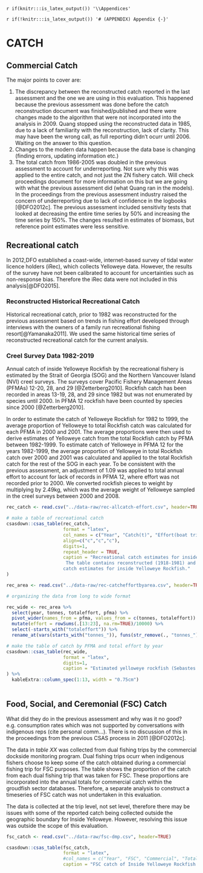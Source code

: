 `r if(knitr:::is_latex_output()) '\\Appendices'`

`r if(!knitr:::is_latex_output()) '# (APPENDIX) Appendix {-}'`

# CATCH 

## Commercial Catch

The major points to cover are: 

1. The discrepancy between the reconstructed catch reported in the last assessment and the one we are using in this evaluation. This happened because the previous assessment was done before the catch reconstruction document was finished/published and there were changes made to the algorithm that were not incorporated into the analysis in 2009. Quang stopped using the reconstructed data in 1985, due to a lack of familiarity with the reconstruction, lack of clarity. This may have been the wrong call, as full reporting didn't ocurr until 2006. Waiting on the answer to this question. 
2. Changes to the modern data happen because the data base is changing (finding errors, updating information etc.)
3. The total catch from 1986-2005 was doubled in the previous assessment to account for underreporting. Not sure why this was applied to the entire catch, and not just the ZN fishery catch. Will check proceedings document for more information on this but we are going with what the previous assessment did (what Quang ran in the models). In the proceedings from the previous assessment industry raised the concern of underreporting due to lack of confidence in the logbooks [@DFO2012c]. The previous assessment included sensitivity tests that looked at decreasing the entire time series by 50% and increasing the time series by 150%. The changes resulted in estimates of biomass, but reference point estimates were less sensitive. 

## Recreational catch

In 2012,DFO established a coast-wide, internet-based survey of tidal water licence holders (iRec), which collects Yelloweye data. However, the results of the survey have not been calibrated to account for uncertainties such as non-response bias. Therefore the iRec data were not included in this analysis[@DFO2015].

### Reconstructed Historical Recreational Catch

Historical recreational catch, prior to 1982 was reconstructed for the previous assessment based on trends in fishing effort developed through interviews with the owners of a family run recreational fishing resort[@Yamanaka2011]. We used the same historical time series of reconstructed recreational catch for the current analysis. 

### Creel Survey Data 1982-2019

Annual catch of inside Yelloweye Rockfish by the recreational fishery is estimated by the Strait of Georgia (SOG) and the Northern Vancouver Island (NVI) creel surveys. The surveys cover Pacific Fishery Management Areas (PFMAs) 12-20, 28, and 29 [@Zetterberg2010]. Rockfish catch has been recorded in areas 13-19, 28, and 29 since 1982 but was not enumerated by species until 2000. In PFMA 12 rockfish have been counted by species since 2000 [@Zetterberg2010].

In order to estimate the catch of Yelloweye Rockfish for 1982 to 1999, the average proportion of Yelloweye to total Rockfish catch was calculated for each PFMA in 2000 and 2001. The average proportions were then used to derive estimates of Yelloweye catch from the total Rockfish catch by PFMA between 1982-1999. To estimate catch of Yelloweye in PFMA 12 for the years 1982-1999, the average proportion of Yelloweye in total Rockfish catch over 2000 and 2001 was calculated and applied to the total Rockfish catch for the rest of the SOG in each year. To be consistent with the previous assessment, an adjustment of 1.09 was applied to total annual effort to account for lack of records in PFMA 12, where effort was not recorded prior to 2000. We converted rockfish pieces to weight by multiplying by 2.49kg, which was the average weight of Yelloweye sampled in the creel surveys between 2000 and 2008. 

```r


rec_catch <- read.csv("../data-raw/rec-allcatch-effort.csv", header=TRUE) 

# make a table of recreational catch
csasdown::csas_table(rec_catch,
                     format = "latex",
                     col_names = c("Year", "Catch(t)", "Effort(boat trips)"),
                     align=c("c","c","c"),
                     digits=1,
                     repeat_header = TRUE,
                     caption = "Recreational catch estimates for inside Yelloweye Rockfish.
                      The table contains reconstructed (1918-1981) and modern (1982-2019) 
                     catch estimates for inside Yelloweye Rockfish."
) 
```

\clearpage
```r

rec_area <- read.csv("../data-raw/rec-catcheffortbyarea.csv", header=TRUE)

# organizing the data from long to wide format

rec_wide <- rec_area %>% 
  select(year, tonnes, totaleffort, pfma) %>% 
  pivot_wider(names_from = pfma, values_from = c(tonnes, totaleffort)) %>% 
  mutate(effort = rowSums(.[13:23], na.rm=TRUE)/10000) %>% 
  select(-starts_with("totaleffort")) %>% 
  rename_at(vars(starts_with("tonnes_")), funs(str_remove(., "tonnes_")))

# make the table of catch by PFMA and total effort by year
csasdown::csas_table(rec_wide,
                     format = "latex",
                     digits=1,
                     caption = "Estimated yelloweye rockfish (Sebastes ruberrimus) recreational catch in tonnes from the inside Strait of Georgia creel survey by statistical area (PFMA) and total effort in 10,000 boat trips by year from 1982 to 2019.Numbers of fish were converted to weight using 2.49 kg (average weight of yelloweye rockfish in the creel survey 2000-2008)."
) %>% 
  kableExtra::column_spec(1:13, width = "0.75cm") 
  
```

## Food, Social, and Ceremonial (FSC) Catch

What did they do in the previous assessment and why was it no good? e.g. consumption rates which was not supported by conversations with indigenous reps (cite personal comm...). There is no discussion of this in the proceedings from the previous CSAS process in 2011 [@DFO2012c]. 

The data in *table XX* was collected from dual fishing trips by the commercial dockside monitoring program. Dual fishing trips ocurr when indigenous fishers choose to keep some of the catch obtained during a commercial fishing trip for FSC purposes. The table shows the proportion of the catch from each dual fishing trip that was taken for FSC. These proportions are incorporated into the annual totals for commercial catch within the groudfish sector databases. Therefore, a separate analysis to construct a timeseries of FSC catch was not undertaken in this evaluation. 

The data is collected at the trip level, not set level, therefore there may be issues with some of the reported catch being collected outside the geographic boundary for Inside Yelloweye. However, resolving this issue was outside the scope of this evaluation. 


```r

fsc_catch <- read.csv("../data-raw/fsc-dmp.csv", header=TRUE)

csasdown::csas_table(fsc_catch, 
                     format = "latex",
                     #col_names = c("Year", "FSC", "Commercial", "Total", "% FSC"),
                     caption = "FSC catch of Inside Yelloweye Rockfish as a proportion of total commercial catch reported to dockside observers from dual fishing trips." )

```
